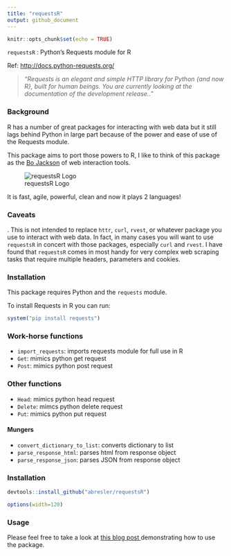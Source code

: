 ```yaml
---
title: "requestsR"
output: github_document
---
```


```r
knitr::opts_chunk$set(echo = TRUE)
```

  
`requestsR` : Python's Requests module for R

Ref: <http://docs.python-requests.org/>

>_"Requests is an elegant and simple HTTP library for Python {and now R}, built for human beings. You are currently looking at the documentation of the development release.."_

### Background

R has a number of great packages for interacting with web data but
it still lags behind Python in large part because of the power and ease of use of the
Requests module.  

This package aims to port those powers to R, I like to think of this package as the [Bo Jackson](https://en.wikipedia.org/wiki/Bo_Jackson) of web interaction tools.  

![requestsR Logo](http://asbcllc.com/r_packages/requestsR/logo/reqestsRLogo.png)

It is fast, agile, powerful, clean and now it plays 2 languages!

### Caveats

.  This is not intended to replace `httr`, `curl`, `rvest`, or whatever package you use to interact with web data.  In fact, in many cases you will want to use `requestsR` in concert with those packages, especially `curl` and `rvest`.  I have found that `requestsR` comes in most handy for very complex web scraping tasks that require multiple headers, parameters and cookies.

### Installation

This package requires Python and the `requests` module.

To install Requests in R you can run:

```r
system("pip install requests")
```

### Work-horse functions

- `import_requests`: imports requests module for full use in R
- `Get`: mimics python get request 
- `Post`: mimics python post request

### Other functions

- `Head`: mimics python head request
- `Delete`: mimcs python delete request
- `Put`: mimics python put request

#### Mungers

- `convert_dictionary_to_list`: converts dictionary to list
- `parse_response_html`: parses html from response object
- `parse_response_json`: parses JSON from response object

### Installation

```r
devtools::install_github("abresler/requestsR")
```

```r
options(width=120)
```

### Usage 

Please feel free to take a look at <a href = 'http://asbcllc.com/r_packages/requestsR/introduction/index.html'> this blog post </a> demonstrating how to use the package.
